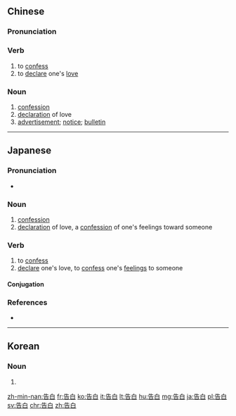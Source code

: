 ==Chinese==
{{zh-forms}}

===Pronunciation===
{{zh-pron
|m=gàobái
|c=gou3 baak6
|h=pfs=ko-pha̍k
|mn=kò-pe̍h
|cat=v,n
}}

===Verb===
{{zh-verb}}

# to [[confess]]
# to [[declare]] one's [[love]]

===Noun===
{{zh-noun}}

# [[confession]]
# [[declaration]] of love
# [[advertisement]]; [[notice]]; [[bulletin]]

----

==Japanese==
{{ja-kanjitab|こく|はく|yomi=on}}

===Pronunciation===
* {{ja-pron|こくはく|y=o|acc=0|acc_ref=NHK}}

===Noun===
{{ja-noun|こくはく}}

# [[confession]]
# [[declaration]] of love, a [[confession]] of one's feelings toward someone

===Verb===
{{ja-verb-suru|こくはく}}

# to [[confess]]
# [[declare]] one's love, to [[confess]] one's [[feelings]] to someone

====Conjugation====
{{ja-suru|こくはく}}

===References===
<references/>
* {{R:Shogakukan}}

----

==Korean==
{{ko-hanjatab|告|白}}

===Noun===
{{ko-noun|rv=gobaek|hangeul=고백}}

# {{hanja form of|고백|[[confession]]}}

[[zh-min-nan:告白]]
[[fr:告白]]
[[ko:告白]]
[[it:告白]]
[[lt:告白]]
[[hu:告白]]
[[mg:告白]]
[[ja:告白]]
[[pl:告白]]
[[sv:告白]]
[[chr:告白]]
[[zh:告白]]